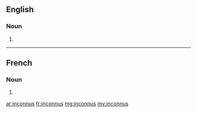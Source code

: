 ==English==

===Noun===
{{head|en|plural}}

# {{plural of|inconnu|lang=en}}

----

==French==

===Noun===
{{head|fr|plural|g=m}}

# {{plural of|inconnu|lang=fr}}

[[ar:inconnus]]
[[fr:inconnus]]
[[mg:inconnus]]
[[my:inconnus]]